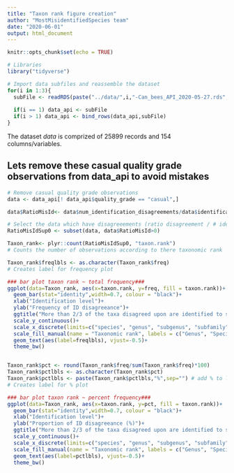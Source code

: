 ```yaml
---
title: "Taxon rank figure creation"
author: "MostMisidentifiedSpecies team"
date: "2020-06-01"
output: html_document
---
```


```r
knitr::opts_chunk$set(echo = TRUE)
```

```r

# Libraries
library("tidyverse")

# Import data subfiles and reassemble the dataset
for(i in 1:3){
  subFile <- readRDS(paste("../data/",i,"-Can_bees_API_2020-05-27.rds",sep = ""))
  
  if(i == 1) data_api <- subFile
  if(i > 1) data_api <- bind_rows(data_api,subFile)
}

```

The dataset *data* is comprized of 25899 records and 154 columns/variables.


## Lets remove these casual quality grade observations from data_api to avoid mistakes

```r

# Remove casual quality grade observations
data <- data_api[! data_api$quality_grade == "casual",]

```




```r

data$RatioMisId<- data$num_identification_disagreements/data$identifications_count

# Select the data which have disagreeements (ratio disagreement / # identification > 0)
RatioMisIdSup0 <- subset(data, data$RatioMisId>0)


```

```r

Taxon_rank<- plyr::count(RatioMisIdSup0, "taxon.rank")
# Counts the number of observations according to there taxonomic rank

Taxon_rank$freqlbls <- as.character(Taxon_rank$freq)
# Creates label for frequency plot

### bar plot taxon rank ~ total frequency###
ggplot(data=Taxon_rank, aes(x=taxon.rank, y=freq, fill = taxon.rank))+
  geom_bar(stat="identity",width=0.7, colour = "black")+
  xlab("Identification level")+
  ylab("Frequency of ID disagreeance")+
  ggtitle("More than 2/3 of the taxa disagreed upon are identified to species level")+
  scale_y_continuous()+
  scale_x_discrete(limits=c("species", "genus", "subgenus", "subfamily", "tribe"), labels = c("Species", "Genus", "Subgenus", "Subfamily", "Tribe"))+
  scale_fill_manual(name = "Taxonomic rank", labels = c("Genus", "Species", "Subfamily", "Subgenus", "Tribe"), values = c('#e66101','#fdb863','#f7f7f7','#b2abd2','#5e3c99'))+
  geom_text(aes(label=freqlbls), vjust=-0.5)+
  theme_bw()


Taxon_rank$pct <- round(Taxon_rank$freq/sum(Taxon_rank$freq)*100)
Taxon_rank$pctlbls <- as.character(Taxon_rank$pct)
Taxon_rank$pctlbls <- paste(Taxon_rank$pctlbls,"%",sep="") # add % to labels
# Creates label for % plot

### bar plot taxon rank ~ percent frequency###
ggplot(data=Taxon_rank, aes(x=taxon.rank, y=pct, fill = taxon.rank))+
  geom_bar(stat="identity",width=0.7, colour = "black")+
  xlab("Identification level")+
  ylab("Proportion of ID disagreeance (%)")+
  ggtitle("More than 2/3 of the taxa disagreed upon are identified to species level")+
  scale_y_continuous()+
  scale_x_discrete(limits=c("species", "genus", "subgenus", "subfamily", "tribe"), labels = c("Species", "Genus", "Subgenus", "Subfamily", "Tribe"))+
  scale_fill_manual(name = "Taxonomic rank", labels = c("Genus", "Species", "Subfamily", "Subgenus", "Tribe"), values = c('#e66101','#fdb863','#f7f7f7','#b2abd2','#5e3c99'))+
  geom_text(aes(label=pctlbls), vjust=-0.5)+
  theme_bw()

```